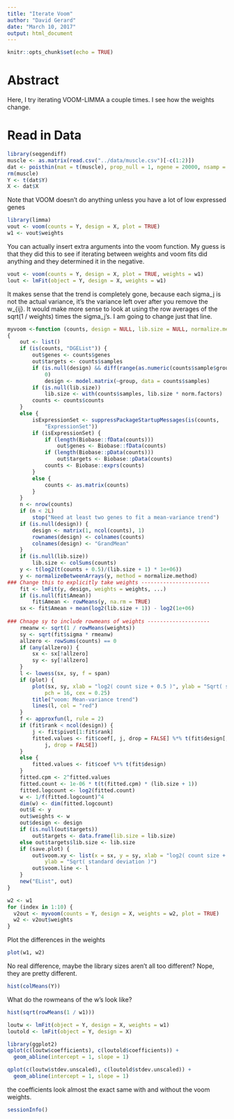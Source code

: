 ```yaml
---
title: "Iterate Voom"
author: "David Gerard"
date: "March 10, 2017"
output: html_document
---
```


```r
knitr::opts_chunk$set(echo = TRUE)
```

# Abstract

Here, I try iterating VOOM-LIMMA a couple times. I see how the weights change.

# Read in Data

```r
library(seqgendiff)
muscle <- as.matrix(read.csv("../data/muscle.csv")[-c(1:2)])
dat <- poisthin(mat = t(muscle), prop_null = 1, ngene = 20000, nsamp = 40)
rm(muscle)
Y <- t(dat$Y)
X <- dat$X
```

Note that VOOM doesn't do anything unless you have a lot of low expressed genes

```r
library(limma)
vout <- voom(counts = Y, design = X, plot = TRUE)
w1 <- vout$weights
```


You can actually insert extra arguments into the voom function. My guess is that they did this to see if iterating between weights and voom fits did anything and they determined it in the negative.

```r
vout <- voom(counts = Y, design = X, plot = TRUE, weights = w1)
lout <- lmFit(object = Y, design = X, weights = w1)
```

It makes sense that the trend is completely gone, because each sigma_j is not the actual variance, it's the variance left over after you remove the w_{ij}. It would make more sense to look at using the row averages of the sqrt(1 / weights) times the sigma_j's. I am going to change just that line.

```r
myvoom <-function (counts, design = NULL, lib.size = NULL, normalize.method = "none", span = 0.5, plot = FALSE, save.plot = FALSE, weights, ...) 
{
    out <- list()
    if (is(counts, "DGEList")) {
        out$genes <- counts$genes
        out$targets <- counts$samples
        if (is.null(design) && diff(range(as.numeric(counts$sample$group))) > 
            0) 
            design <- model.matrix(~group, data = counts$samples)
        if (is.null(lib.size)) 
            lib.size <- with(counts$samples, lib.size * norm.factors)
        counts <- counts$counts
    }
    else {
        isExpressionSet <- suppressPackageStartupMessages(is(counts, 
            "ExpressionSet"))
        if (isExpressionSet) {
            if (length(Biobase::fData(counts))) 
                out$genes <- Biobase::fData(counts)
            if (length(Biobase::pData(counts))) 
                out$targets <- Biobase::pData(counts)
            counts <- Biobase::exprs(counts)
        }
        else {
            counts <- as.matrix(counts)
        }
    }
    n <- nrow(counts)
    if (n < 2L) 
        stop("Need at least two genes to fit a mean-variance trend")
    if (is.null(design)) {
        design <- matrix(1, ncol(counts), 1)
        rownames(design) <- colnames(counts)
        colnames(design) <- "GrandMean"
    }
    if (is.null(lib.size)) 
        lib.size <- colSums(counts)
    y <- t(log2(t(counts + 0.5)/(lib.size + 1) * 1e+06))
    y <- normalizeBetweenArrays(y, method = normalize.method)
### Change this to explicitly take weights ----------------------
    fit <- lmFit(y, design, weights = weights, ...)
    if (is.null(fit$Amean)) 
        fit$Amean <- rowMeans(y, na.rm = TRUE)
    sx <- fit$Amean + mean(log2(lib.size + 1)) - log2(1e+06)
    
### Chnage sy to include rowmeans of weights --------------------
    rmeanw <- sqrt(1 / rowMeans(weights))
    sy <- sqrt(fit$sigma * rmeanw)
    allzero <- rowSums(counts) == 0
    if (any(allzero)) {
        sx <- sx[!allzero]
        sy <- sy[!allzero]
    }
    l <- lowess(sx, sy, f = span)
    if (plot) {
        plot(sx, sy, xlab = "log2( count size + 0.5 )", ylab = "Sqrt( standard deviation )", 
            pch = 16, cex = 0.25)
        title("voom: Mean-variance trend")
        lines(l, col = "red")
    }
    f <- approxfun(l, rule = 2)
    if (fit$rank < ncol(design)) {
        j <- fit$pivot[1:fit$rank]
        fitted.values <- fit$coef[, j, drop = FALSE] %*% t(fit$design[, 
            j, drop = FALSE])
    }
    else {
        fitted.values <- fit$coef %*% t(fit$design)
    }
    fitted.cpm <- 2^fitted.values
    fitted.count <- 1e-06 * t(t(fitted.cpm) * (lib.size + 1))
    fitted.logcount <- log2(fitted.count)
    w <- 1/f(fitted.logcount)^4
    dim(w) <- dim(fitted.logcount)
    out$E <- y
    out$weights <- w
    out$design <- design
    if (is.null(out$targets)) 
        out$targets <- data.frame(lib.size = lib.size)
    else out$targets$lib.size <- lib.size
    if (save.plot) {
        out$voom.xy <- list(x = sx, y = sy, xlab = "log2( count size + 0.5 )", 
            ylab = "Sqrt( standard deviation )")
        out$voom.line <- l
    }
    new("EList", out)
}
```

```r
w2 <- w1
for (index in 1:10) {
  v2out <- myvoom(counts = Y, design = X, weights = w2, plot = TRUE)
  w2 <- v2out$weights
}
```


Plot the differences in the weights
```r
plot(w1, w2)
```

No real difference, maybe the library sizes aren't all too different?
Nope, they are pretty different.

```r
hist(colMeans(Y))
```


What do the rowmeans of the w's look like?
```r
hist(sqrt(rowMeans(1 / w1)))

loutw <- lmFit(object = Y, design = X, weights = w1)
loutold <- lmFit(object = Y, design = X)

library(ggplot2)
qplot(c(loutw$coefficients), c(loutold$coefficients)) +
  geom_abline(intercept = 1, slope = 1)

qplot(c(loutw$stdev.unscaled), c(loutold$stdev.unscaled)) +
  geom_abline(intercept = 1, slope = 1)

```

the coefficients look almost the exact same with and without the voom weights.

```r
sessionInfo()
```
